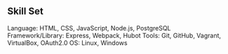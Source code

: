## Skill Set

Language: HTML, CSS, JavaScript, Node.js, PostgreSQL 
Framework/Library: Express, Webpack, Hubot
Tools: Git, GitHub, Vagrant, VirtualBox, OAuth2.0
OS: Linux, Windows
